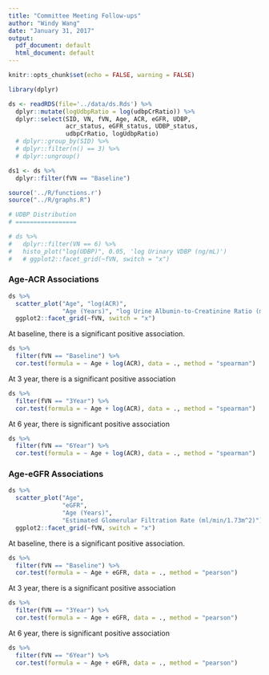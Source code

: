 ```yaml
---
title: "Committee Meeting Follow-ups"
author: "Windy Wang"
date: "January 31, 2017"
output:
  pdf_document: default
  html_document: default
---
```


```r
knitr::opts_chunk$set(echo = FALSE, warning = FALSE)

library(dplyr)

ds <- readRDS(file='../data/ds.Rds') %>% 
  dplyr::mutate(logUdbpRatio = log(udbpCrRatio)) %>% 
  dplyr::select(SID, VN, fVN, Age, ACR, eGFR, UDBP,
                acr_status, eGFR_status, UDBP_status, 
                udbpCrRatio, logUdbpRatio)
  # dplyr::group_by(SID) %>% 
  # dplyr::filter(n() == 3) %>% 
  # dplyr::ungroup()

ds1 <- ds %>% 
  dplyr::filter(fVN == "Baseline")

source('../R/functions.r')
source("../R/graphs.R")
```


```r
# UDBP Distribution
# =================

# ds %>% 
#   dplyr::filter(VN == 6) %>% 
#   histo_plot("log(UDBP)", 0.05, 'log Urinary VDBP (ng/mL)')
#   # ggplot2::facet_grid(~fVN, switch = "x")
```

### Age-ACR Associations

```r
ds %>% 
  scatter_plot("Age", "log(ACR)",
               "Age (Years)", "log Urine Albumin-to-Creatinine Ratio (mg/mmol)") +
  ggplot2::facet_grid(~fVN, switch = "x")
```

At baseline, there is a significant positive association. 
```r
ds %>% 
  filter(fVN == "Baseline") %>% 
  cor.test(formula = ~ Age + log(ACR), data = ., method = "spearman")
```

At 3 year, there is a significant positive association
```r
ds %>% 
  filter(fVN == "3Year") %>% 
  cor.test(formula = ~ Age + log(ACR), data = ., method = "spearman")
```
At 6 year, there is significant positive association
```r
ds %>% 
  filter(fVN == "6Year") %>% 
  cor.test(formula = ~ Age + log(ACR), data = ., method = "spearman")
```

### Age-eGFR Associations

```r
ds %>% 
  scatter_plot("Age", 
               "eGFR",
               "Age (Years)", 
               "Estimated Glomerular Filtration Rate (ml/min/1.73m^2)") +
  ggplot2::facet_grid(~fVN, switch = "x")
```

At baseline, there is a significant positive association.
```r
ds %>% 
  filter(fVN == "Baseline") %>% 
  cor.test(formula = ~ Age + eGFR, data = ., method = "pearson")
```

At 3 year, there is a significant positive association
```r
ds %>% 
  filter(fVN == "3Year") %>% 
  cor.test(formula = ~ Age + eGFR, data = ., method = "pearson")
```
At 6 year, there is significant positive association
```r
ds %>% 
  filter(fVN == "6Year") %>% 
  cor.test(formula = ~ Age + eGFR, data = ., method = "pearson")
```
